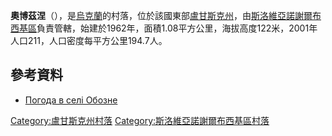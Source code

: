{{coord|48|43|56|N|39|18|31|E|scale:100000|display=title}}

'''奧博茲涅'''（{{lang-uk|Обозне}}），是[[烏克蘭|烏克蘭]]的村落，位於該國東部[[盧甘斯克州|盧甘斯克州]]，由[[斯洛維亞諾謝爾布西基區|斯洛維亞諾謝爾布西基區]]負責管轄，始建於1962年，面積1.08平方公里，海拔高度122米，2001年人口211，人口密度每平方公里194.7人。

==參考資料==
* [http://weather.in.ua/ua/lyganskaja/18406 Погода в селі Обозне] {{Wayback|url=http://weather.in.ua/ua/lyganskaja/18406 |date=20200520194114 }}

{{DEFAULTSORT:Обозне}}
[[Category:盧甘斯克州村落|Category:盧甘斯克州村落]]
[[Category:斯洛維亞諾謝爾布西基區村落|Category:斯洛維亞諾謝爾布西基區村落]]


{{Luhansk-geo-stub}}